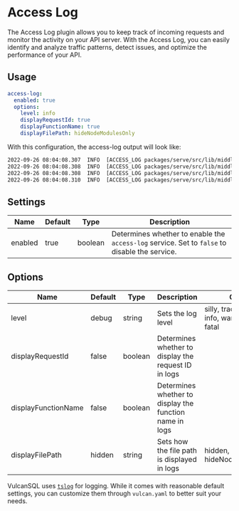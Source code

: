 # Access Log
The Access Log plugin allows you to keep track of incoming requests and monitor the activity on your API server. With the Access Log, you can easily identify and analyze traffic patterns, detect issues, and optimize the performance of your API.

## Usage
```yaml title="vulcan.yaml"
access-log:
  enabled: true
  options:
    level: info
    displayRequestId: true
    displayFunctionName: true
    displayFilePath: hideNodeModulesOnly
```

With this configuration, the access-log output will look like:
```bash
2022-09-26 08:04:08.307  INFO  [ACCESS_LOG packages/serve/src/lib/middleware/accessLogMiddleware.ts:23 AccessLogMiddleware.<anonymous>] --> ::1 -- "GET /api/artist/1" -- size: none
2022-09-26 08:04:08.308  INFO  [ACCESS_LOG packages/serve/src/lib/middleware/accessLogMiddleware.ts:26 AccessLogMiddleware.<anonymous>]  -> header: {"xxxxxxxxxxxx"}
2022-09-26 08:04:08.308  INFO  [ACCESS_LOG packages/serve/src/lib/middleware/accessLogMiddleware.ts:27 AccessLogMiddleware.<anonymous>]  -> query: {}
2022-09-26 08:04:08.310  INFO  [ACCESS_LOG packages/serve/src/lib/middleware/accessLogMiddleware.ts:28 AccessLogMiddleware.<anonymous>]  -> params: undefined
```

## Settings

| Name     | Default | Type     | Description                                                                 |
|----------|---------|----------|-----------------------------------------------------------------------------|
| enabled  | true    | boolean  | Determines whether to enable the `access-log` service. Set to `false` to disable the service. |

## Options

| Name               | Default               | Type    | Description                                                                                 | Options                                             |
|--------------------|-----------------------|---------|---------------------------------------------------------------------------------------------|-----------------------------------------------------|
| level              | debug                 | string  | Sets the log level                                                                         | silly, trace, debug, info, warn, error, or fatal   |
| displayRequestId   | false                 | boolean | Determines whether to display the request ID in logs                                       |                                                     |
| displayFunctionName| false                 | boolean | Determines whether to display the function name in logs                                    |                                                     |
| displayFilePath    | hidden                | string  | Sets how the file path is displayed in logs                                                | hidden, displayAll, or hideNodeModulesOnly         |

VulcanSQL uses [`tslog`](https://tslog.js.org/#/) for logging. While it comes with reasonable default settings, you can customize them through `vulcan.yaml` to better suit your needs.
